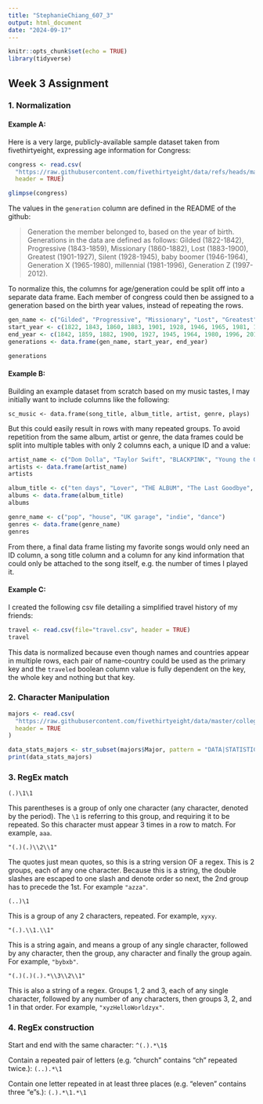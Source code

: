 ```yaml
---
title: "StephanieChiang_607_3"
output: html_document
date: "2024-09-17"
---
```


```r
knitr::opts_chunk$set(echo = TRUE)
library(tidyverse)
```

## Week 3 Assignment

### 1. Normalization

#### Example A:

Here is a very large, publicly-available sample dataset taken from fivethirtyeight, expressing age information for Congress:

``` r
congress <- read.csv(
  "https://raw.githubusercontent.com/fivethirtyeight/data/refs/heads/master/congress-demographics/data_aging_congress.csv",
  header = TRUE)

glimpse(congress)
```

The values in the `generation` column are defined in the README of the github:

> Generation the member belonged to, based on the year of birth. Generations in the data are defined as follows: Gilded (1822-1842), Progressive (1843-1859), Missionary (1860-1882), Lost (1883-1900), Greatest (1901-1927), Silent (1928-1945), baby boomer (1946-1964), Generation X (1965-1980), millennial (1981-1996), Generation Z (1997-2012).

To normalize this, the columns for age/generation could be split off into a separate data frame. Each member of congress could then be assigned to a generation based on the birth year values, instead of repeating the rows.

``` r
gen_name <- c("Gilded", "Progressive", "Missionary", "Lost", "Greatest", "Silent", "baby boomer", "Generation X", "millennial", "Generation Z")
start_year <- c(1822, 1843, 1860, 1883, 1901, 1928, 1946, 1965, 1981, 1997)
end_year <- c(1842, 1859, 1882, 1900, 1927, 1945, 1964, 1980, 1996, 2012)
generations <- data.frame(gen_name, start_year, end_year)

generations
```


#### Example B:

Building an example dataset from scratch based on my music tastes, I may initially want to include columns like the following:

`sc_music <- data.frame(song_title, album_title, artist, genre, plays)`

But this could easily result in rows with many repeated groups. To avoid repetition from the same album, artist or genre, the data frames could be split into multiple tables with only 2 columns each, a unique ID and a value:

```r
artist_name <- c("Dom Dolla", "Taylor Swift", "BLACKPINK", "Young the Giant", "ODESZA")
artists <- data.frame(artist_name)
artists

album_title <- c("ten days", "Lover", "THE ALBUM", "The Last Goodbye", "In Return")
albums <- data.frame(album_title)
albums

genre_name <- c("pop", "house", "UK garage", "indie", "dance")
genres <- data.frame(genre_name)
genres
```

From there, a final data frame listing my favorite songs would only need an ID column, a song title column and a column for any kind information that could only be attached to the song itself, e.g. the number of times I played it.


#### Example C: 

I created the following csv file detailing a simplified travel history of my friends:

``` r
travel <- read.csv(file="travel.csv", header = TRUE)
travel
```

This data is normalized because even though names and countries appear in multiple rows, each pair of name-country could be used as the primary key and the `traveled` boolean column value is fully dependent on the key, the whole key and nothing but that key.


### 2. Character Manipulation

```r
majors <- read.csv(
  "https://raw.githubusercontent.com/fivethirtyeight/data/master/college-majors/majors-list.csv",
  header = TRUE
)

data_stats_majors <- str_subset(majors$Major, pattern = "DATA|STATISTICS")
print(data_stats_majors)
```


### 3. RegEx match

`(.)\1\1`

This parentheses is a group of only one character (any character, denoted by the period). The `\1` is referring to this group, and requiring it to be repeated. So this character must appear 3 times in a row to match. For example, `aaa`.


`"(.)(.)\\2\\1"`

The quotes just mean quotes, so this is a string version OF a regex. This is 2 groups, each of any one character. Because this is a string, the double slashes are escaped to one slash and denote order so next, the 2nd group has to precede the 1st. For example `"azza"`.


`(..)\1`

This is a group of any 2 characters, repeated. For example, `xyxy`.


`"(.).\\1.\\1"`

This is a string again, and means a group of any single character, followed by any character, then the group, any character and finally the group again. For example, `"bybxb"`.


`"(.)(.)(.).*\\3\\2\\1"`

This is also a string of a regex. Groups 1, 2 and 3, each of any single character, followed by any number of any characters, then groups 3, 2, and 1 in that order. For example, `"xyzHelloWorldzyx"`.


### 4. RegEx construction

Start and end with the same character: `^(.).*\1$`

Contain a repeated pair of letters (e.g. "church" contains "ch" repeated twice.): `(..).*\1`

Contain one letter repeated in at least three places (e.g. "eleven" contains three "e"s.): `(.).*\1.*\1`
